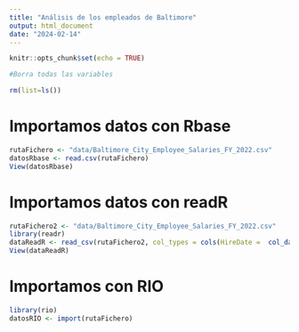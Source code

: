 ```yaml
---
title: "Análisis de los empleados de Baltimore"
output: html_document
date: "2024-02-14"
---
```


```r
knitr::opts_chunk$set(echo = TRUE)
```

```r
#Borra todas las variables

rm(list=ls())

```

# Importamos datos con Rbase

```r
rutaFichero <- "data/Baltimore_City_Employee_Salaries_FY_2022.csv"
datosRbase <- read.csv(rutaFichero) 
View(datosRbase)

```

# Importamos datos con readR

```r
rutaFichero2 <- "data/Baltimore_City_Employee_Salaries_FY_2022.csv"
library(readr)
dataReadR <- read_csv(rutaFichero2, col_types = cols(HireDate =  col_date(format = "%Y-%m-%d")))
View(dataReadR)


```
# Importamos con RIO

```r
library(rio)
datosRIO <- import(rutaFichero)





```
